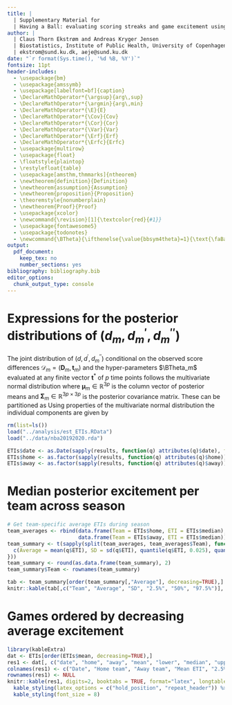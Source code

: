 ```yaml
---
title: |
  | Supplementary Material for
  | Having a Ball: evaluating scoring streaks and game excitement using in-match trend estimation
author: | 
  | Claus Thorn Ekstrøm and Andreas Kryger Jensen
  | Biostatistics, Institute of Public Health, University of Copenhagen
  | ekstrom@sund.ku.dk, aeje@sund.ku.dk
date: "`r format(Sys.time(), '%d %B, %Y')`"
fontsize: 11pt  
header-includes:
  - \usepackage{bm}
  - \usepackage{amssymb}
  - \usepackage[labelfont=bf]{caption}
  - \DeclareMathOperator*{\argsup}{arg\,sup}  
  - \DeclareMathOperator*{\argmin}{arg\,min}  
  - \DeclareMathOperator*{\E}{E}
  - \DeclareMathOperator*{\Cov}{Cov}
  - \DeclareMathOperator*{\Cor}{Cor}
  - \DeclareMathOperator*{\Var}{Var}
  - \DeclareMathOperator*{\Erf}{Erf}
  - \DeclareMathOperator*{\Erfc}{Erfc}
  - \usepackage{multirow}
  - \usepackage{float}
  - \floatstyle{plaintop}
  - \restylefloat{table}
  - \usepackage[amsthm,thmmarks]{ntheorem}
  - \newtheorem{definition}{Definition}
  - \newtheorem{assumption}{Assumption}
  - \newtheorem{proposition}{Proposition}
  - \theoremstyle{nonumberplain}
  - \newtheorem{Proof}{Proof}
  - \usepackage{xcolor}
  - \newcommand{\revision}[1]{\textcolor{red}{#1}}
  - \usepackage{fontawesome5}
  - \usepackage{todonotes}
  - \newcommand{\BTheta}{\ifthenelse{\value{bbsym4theta}=1}{\text{\faBasketballBall}}{\mathbf{\Theta}}}
output:
  pdf_document: 
    keep_tex: no
    number_sections: yes
bibliography: bibliography.bib    
editor_options: 
  chunk_output_type: console
---
```


\newcounter{bbsym4theta}
\setcounter{bbsym4theta}{1}

# Expressions for the posterior distributions of $(d_m, d^\prime_m, d^{\prime \prime}_m)$

The joint distribution of $(d, d^\prime, d_m^{\prime \prime})$ conditional on the observed score differences $\mathcal{D}_m = (\mathbf{D}_m, \mathbf{t}_m)$ and the hyper-parameters $\BTheta_m$ evaluated at any finite vector $\mathbf{t}^\ast$ of $p$ time points follows the multivariate normal distribution
\begin{align*}
\begin{bmatrix}d_m(\mathbf{t}^\ast)\\ d_m^{\prime}(\mathbf{t}^\ast)\\ d_m^{\prime \prime}(\mathbf{t}^\ast)\end{bmatrix} \mid \mathcal{D}_m, \BTheta_m \sim N\left(\bm{\mu}_m,  \bm{\Sigma}_m\right)
\end{align*}
where $\bm{\mu}_m \in \mathbb{R}^{3p}$ is the column vector of posterior means and $\bm{\Sigma}_m \in \mathbb{R}^{3p \times 3p}$ is the posterior covariance matrix. These can be partitioned as
\begin{align*}
  \bm{\mu}_m = \begin{bmatrix}\mu_{d_m}(\mathbf{t^\ast})\\ \mu_{d_m^\prime}(\mathbf{t^\ast})\\ \mu_{d_m^{\prime\prime}}(\mathbf{t^\ast})\end{bmatrix}, \quad \bm{\Sigma}_m = \begin{bmatrix}\Sigma_{d_m}(\mathbf{t^\ast},\mathbf{t^\ast}) &  \Sigma_{d_m d_m^\prime}(\mathbf{t^\ast},\mathbf{t^\ast}) & \Sigma_{d_m d_m^{\prime\prime}}(\mathbf{t^\ast},\mathbf{t^\ast})\\  \Sigma_{d_m d_m^\prime}(\mathbf{t^\ast},\mathbf{t^\ast})^T & \Sigma_{d_m^\prime}(\mathbf{t^\ast},\mathbf{t^\ast}) & \Sigma_{d_m^\prime d_m^{\prime\prime}}(\mathbf{t^\ast},\mathbf{t^\ast})\\ \Sigma_{d_m d_m^{\prime\prime}}(\mathbf{t^\ast}, \mathbf{t^\ast})^T & \Sigma_{d_m^\prime d_m^{\prime \prime}}(\mathbf{t^\ast}, \mathbf{t^\ast})^T & \Sigma_{d_m^{\prime\prime}}(\mathbf{t^\ast}, \mathbf{t^\ast})\end{bmatrix} 
\end{align*}
Using properties of the multivariate normal distribution the individual components are given by
\begin{align*}
  \mu_{d_m}(\mathbf{t}^\ast) &= \mu_{\bm{\beta}_m}(\mathbf{t}^\ast) + C_{\bm{\theta}_m}(\mathbf{t}^\ast, \mathbf{t}_m)\left(C_{\bm{\theta}_m}(\mathbf{t}_m, \mathbf{t}_m) + \sigma^2_m I\right)^{-1}\left(\mathbf{D}_m - \mu_{\bm{\beta}_m}(\mathbf{t}_m)\right)\\
  \mu_{d_m^\prime}(\mathbf{t}^\ast) &= \mu^\prime_{\bm{\beta}_m}(\mathbf{t}^\ast) + \partial_1 C_{\bm{\theta}_m}(\mathbf{t}^\ast, \mathbf{t}_m)\left(C_{\bm{\theta}_m}(\mathbf{t}_m, \mathbf{t}_m) + \sigma^2_m I\right)^{-1}\left(\mathbf{D}_m - \mu_{\bm{\beta}_m}(\mathbf{t}_m)\right) \\
  \mu_{d_m^{\prime\prime}}(\mathbf{t}^\ast) &= \mu^{\prime\prime}_{\bm{\beta}_m}(\mathbf{t}^\ast) + \partial_1^2 C_{\bm{\theta}_m}(\mathbf{t}^\ast, \mathbf{t}_m)\left(C_{\bm{\theta}_m}(\mathbf{t}_m, \mathbf{t}_m) + \sigma^2_m I\right)^{-1}\left(\mathbf{D}_m - \mu_{\bm{\beta}_m}(\mathbf{t}_m)\right)\\
  \Sigma_{d_m}(\mathbf{t}^\ast, \mathbf{t}^\ast) &= C_{\bm{\theta}_m}(\mathbf{t}^\ast, \mathbf{t}^\ast) - C_{\bm{\theta}_m}(\mathbf{t}^\ast, \mathbf{t}_m)\left(C_{\bm{\theta}_m}(\mathbf{t}_m, \mathbf{t}_m) + \sigma^2_m I\right)^{-1} C_{\bm{\theta}_m}(\mathbf{t}_m, \mathbf{t}^\ast)\\
  \Sigma_{d_m^\prime}(\mathbf{t}^\ast, \mathbf{t}^\ast) &= \partial_1\partial_2C_{\bm{\theta}_m}(\mathbf{t}^\ast, \mathbf{t}^\ast) - \partial_1C_{\bm{\theta}_m}(\mathbf{t}^\ast, \mathbf{t}_m)\left(C_{\bm{\theta}_m}(\mathbf{t}_m, \mathbf{t}_m) + \sigma^2_m I\right)^{-1} \partial_2C_{\bm{\theta}_m}(\mathbf{t}_m, \mathbf{t}^\ast)\\
  \Sigma_{d_m^{\prime\prime}}(\mathbf{t}^\ast, \mathbf{t}^\ast) &= \partial_1^2\partial_2^2 C_{\bm{\theta}_m}(\mathbf{t}^\ast, \mathbf{t}^\ast) - \partial_1^2 C_{\bm{\theta}_m}(\mathbf{t}^\ast, \mathbf{t}_m)\left(C_{\bm{\theta}_m}(\mathbf{t}_m, \mathbf{t}_m) + \sigma^2_m I\right)^{-1} \partial_2^2 C_{\bm{\theta}_m}(\mathbf{t}_m, \mathbf{t}^\ast)\\
  \Sigma_{d_m d_m^\prime}(\mathbf{t}^\ast, \mathbf{t}^\ast) &= \partial_2 C_{\bm{\theta}_m}(\mathbf{t}^\ast, \mathbf{t}^\ast) - C_{\bm{\theta}_m}(\mathbf{t}^\ast, \mathbf{t}_m)\left(C_{\bm{\theta}_m}(\mathbf{t}_m, \mathbf{t}_m) + \sigma^2_m I\right)^{-1} \partial_2 C_{\bm{\theta}_m}(\mathbf{t}_m, \mathbf{t}^\ast)\\
  \Sigma_{d_m d_m^{\prime\prime}}(\mathbf{t}^\ast, \mathbf{t}^\ast) &= \partial_2^2 C_{\bm{\theta}_m}(\mathbf{t}^\ast, \mathbf{t}^\ast) - C_{\bm{\theta}_m}(\mathbf{t}^\ast, \mathbf{t}_m)\left(C_{\bm{\theta}_m}(\mathbf{t}_m, \mathbf{t}_m) + \sigma^2_m I\right)^{-1} \partial_2^2 C_{\bm{\theta}_m}(\mathbf{t}_m, \mathbf{t}^\ast)\\
  \Sigma_{d_m^\prime d_m^{\prime\prime}}(\mathbf{t}^\ast, \mathbf{t}^\ast) &= \partial_1 \partial_2^2 C_{\bm{\theta}_m}(\mathbf{t}^\ast, \mathbf{t}^\ast) - \partial_1 C_{\bm{\theta}}(\mathbf{t}^\ast, \mathbf{t}_m)\left(C_{\bm{\theta}_m}(\mathbf{t}_m, \mathbf{t}_m) + \sigma^2_m I\right)^{-1} \partial_2^2 C_{\bm{\theta}_m}(\mathbf{t}_m, \mathbf{t}^\ast)
\end{align*}


```r
rm(list=ls())
load("../analysis/est_ETIs.RData")
load("../data/nba20192020.rda")

ETIs$date <- as.Date(sapply(results, function(q) attributes(q)$date), format="%B %e, %Y")
ETIs$home <- as.factor(sapply(results, function(q) attributes(q)$home))
ETIs$away <- as.factor(sapply(results, function(q) attributes(q)$away))
```

# Median posterior excitement per team across season
```r
# Get team-specific average ETIs during season
team_averages <- rbind(data.frame(Team = ETIs$home, ETI = ETIs$median),
                       data.frame(Team = ETIs$away, ETI = ETIs$median))
team_summary <- t(sapply(split(team_averages, team_averages$Team), function(q) {
  c(Average = mean(q$ETI), SD = sd(q$ETI), quantile(q$ETI, 0.025), quantile(q$ETI, 0.5), quantile(q$ETI, 0.975))
}))
team_summary <- round(as.data.frame(team_summary), 2)
team_summary$Team <- rownames(team_summary)

tab <- team_summary[order(team_summary[,"Average"], decreasing=TRUE),]
knitr::kable(tab[,c("Team", "Average", "SD", "2.5%", "50%", "97.5%")], row.names=FALSE, digits=2, booktabs = TRUE, format="latex", longtable=TRUE, linesep = c("", "", "", ""), align=c("l", "r", "r|", "r", "r", "r"))
```

# Games ordered by decreasing average excitement
```r
library(kableExtra)
dat <- ETIs[order(ETIs$mean, decreasing=TRUE),]
res1 <- dat[, c("date", "home", "away", "mean", "lower", "median", "upper")]
colnames(res1) <- c("Date", "Home team", "Away team", "Mean ETI", "2.5% ETI", "50% ETI", "97.5% ETI")
rownames(res1) <- NULL
knitr::kable(res1, digits=2, booktabs = TRUE, format="latex", longtable=TRUE, linesep = c("", "", "", ""),  align =c("l|", "l", "l|", "r", "r", "r", "r")) %>%
  kable_styling(latex_options = c("hold_position", "repeat_header")) %>% 
  kable_styling(font_size = 8)
```

